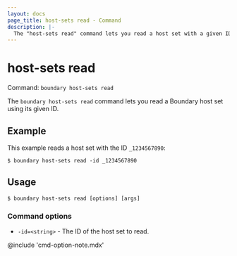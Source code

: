 ```yaml
---
layout: docs
page_title: host-sets read - Command
description: |-
  The "host-sets read" command lets you read a host set with a given ID.
---
```


# host-sets read

Command: `boundary host-sets read`

The `boundary host-sets read` command lets you read a Boundary host set using its given ID.

## Example

This example reads a host set with the ID `_1234567890`:

```shell-session
$ boundary host-sets read -id _1234567890
```

## Usage

<CodeBlockConfig hideClipboard>

```shell-session
$ boundary host-sets read [options] [args]
```

</CodeBlockConfig>

### Command options

- `-id=<string>` - The ID of the host set to read.

@include 'cmd-option-note.mdx'